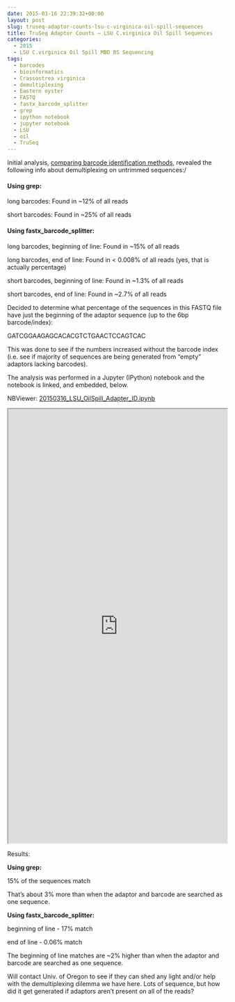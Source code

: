 ```yaml
---
date: 2015-03-16 22:39:32+00:00
layout: post
slug: truseq-adaptor-counts-lsu-c-virginica-oil-spill-sequences
title: TruSeq Adaptor Counts – LSU C.virginica Oil Spill Sequences
categories:
  - 2015
  - LSU C.virginica Oil Spill MBD BS Sequencing
tags:
  - barcodes
  - bioinformatics
  - Crassostrea virginica
  - demultiplexing
  - Eastern oyster
  - FASTQ
  - fastx_barcode_splitter
  - grep
  - ipython notebook
  - jupyter notebook
  - LSU
  - oil
  - TruSeq
---
```


Initial analysis, [comparing barcode identification methods](https://robertslab.github.io/sams-notebook/posts/2015/2015-03-14-truseq-adaptor-identification-method-comparison-lsu-c-virginica-oil-spill-sequences/), revealed the following info about demultiplexing on untrimmed sequences:/



#### Using grep:



long barcodes: Found in ~12% of all reads

short barcodes: Found in ~25% of all reads



#### Using fastx_barcode_splitter:



long barcodes, beginning of line: Found in ~15% of all reads

long barcodes, end of line: Found in < 0.008% of all reads (yes, that is actually percentage)

short barcodes, beginning of line: Found in ~1.3% of all reads

short barcodes, end of line: Found in ~2.7% of all reads



Decided to determine what percentage of the sequences in this FASTQ file have just the beginning of the adaptor sequence (up to the 6bp barcode/index):

GATCGGAAGAGCACACGTCTGAACTCCAGTCAC

This was done to see if the numbers increased without the barcode index (i.e. see if majority of sequences are being generated from "empty" adaptors lacking barcodes).

The analysis was performed in a Jupyter (IPython) notebook and the notebook is linked, and embedded, below.

NBViewer: [20150316_LSU_OilSpill_Adapter_ID.ipynb](https://nbviewer.ipython.org/url/eagle.fish.washington.edu/Arabidopsis/iPythonNotebooks/20150316_LSU_OilSpill_Adapter_ID.ipynb)

<iframe src="https://nbviewer.ipython.org/url/eagle.fish.washington.edu/Arabidopsis/iPythonNotebooks/20150316_LSU_OilSpill_Adapter_ID.ipynb" width="100%" height="1000" scrolling="yes"></iframe>



Results:

**Using grep:**

15% of the sequences match

That's about 3% more than when the adaptor and barcode are searched as one sequence.

**Using fastx_barcode_splitter:**

beginning of line - 17% match

end of line - 0.06% match

The beginning of line matches are ~2% higher than when the adaptor and barcode are searched as one sequence.

Will contact Univ. of Oregon to see if they can shed any light and/or help with the demultiplexing dilemma we have here. Lots of sequence, but how did it get generated if adaptors aren't present on all of the reads?
